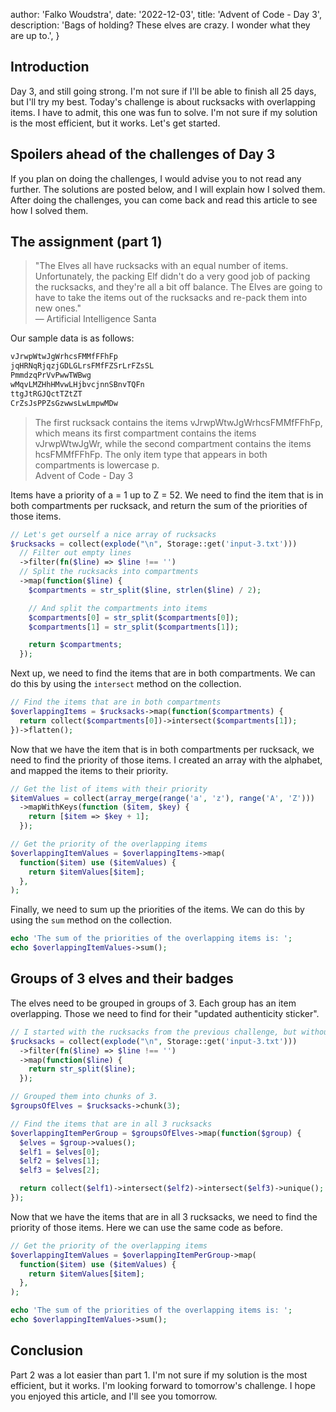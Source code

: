 
  author: 'Falko Woudstra',
  date: '2022-12-03',
  title: 'Advent of Code - Day 3',
  description:
    'Bags of holding? These elves are crazy. I wonder what they are up to.',
}


## Introduction

Day 3, and still going strong. I'm not sure if I'll be able to finish all 25 days, but I'll try my best. Today's challenge is about rucksacks with overlapping items.
I have to admit, this one was fun to solve. I'm not sure if my solution is the most efficient, but it works. Let's get started.

## Spoilers ahead of the challenges of Day 3

If you plan on doing the challenges, I would advise you to not read any further. The solutions are posted below, and I will explain how I solved them.
After doing the challenges, you can come back and read this article to see how I solved them.

## The assignment (part 1)

> "The Elves all have rucksacks with an equal number of items. Unfortunately, the packing Elf didn't do a very good job of packing the rucksacks, and they're all a bit off balance. The Elves are going to have to take the items out of the rucksacks and re-pack them into new ones."
> <br /> — Artificial Intelligence Santa

Our sample data is as follows:

```txt
vJrwpWtwJgWrhcsFMMfFFhFp
jqHRNqRjqzjGDLGLrsFMfFZSrLrFZsSL
PmmdzqPrVvPwwTWBwg
wMqvLMZHhHMvwLHjbvcjnnSBnvTQFn
ttgJtRGJQctTZtZT
CrZsJsPPZsGzwwsLwLmpwMDw
```

> The first rucksack contains the items vJrwpWtwJgWrhcsFMMfFFhFp, which means its first compartment contains the items vJrwpWtwJgWr, while the second compartment contains the items hcsFMMfFFhFp. The only item type that appears in both compartments is lowercase p.<br />
> Advent of Code - Day 3

Items have a priority of a = 1 up to Z = 52.
We need to find the item that is in both compartments per rucksack, and return the sum of the priorities of those items.

```php
// Let's get ourself a nice array of rucksacks
$rucksacks = collect(explode("\n", Storage::get('input-3.txt')))
  // Filter out empty lines
  ->filter(fn($line) => $line !== '')
  // Split the rucksacks into compartments
  ->map(function($line) {
    $compartments = str_split($line, strlen($line) / 2);

    // And split the compartments into items
    $compartments[0] = str_split($compartments[0]);
    $compartments[1] = str_split($compartments[1]);

    return $compartments;
  });
```

Next up, we need to find the items that are in both compartments. We can do this by using the `intersect` method on the collection.

```php
// Find the items that are in both compartments
$overlappingItems = $rucksacks->map(function($compartments) {
  return collect($compartments[0])->intersect($compartments[1]);
})->flatten();
```

Now that we have the item that is in both compartments per rucksack, we need to find the priority of those items.
I created an array with the alphabet, and mapped the items to their priority.

```php
// Get the list of items with their priority
$itemValues = collect(array_merge(range('a', 'z'), range('A', 'Z')))
  ->mapWithKeys(function ($item, $key) {
    return [$item => $key + 1];
  });

// Get the priority of the overlapping items
$overlappingItemValues = $overlappingItems->map(
  function($item) use ($itemValues) {
    return $itemValues[$item];
  },
);
```

Finally, we need to sum up the priorities of the items. We can do this by using the `sum` method on the collection.

```php
echo 'The sum of the priorities of the overlapping items is: ';
echo $overlappingItemValues->sum();
```

## Groups of 3 elves and their badges

The elves need to be grouped in groups of 3. Each group has an item overlapping.
Those we need to find for their "updated authenticity sticker".

```php
// I started with the rucksacks from the previous challenge, but without the compartments.
$rucksacks = collect(explode("\n", Storage::get('input-3.txt')))
  ->filter(fn($line) => $line !== '')
  ->map(function($line) {
    return str_split($line);
  });

// Grouped them into chunks of 3.
$groupsOfElves = $rucksacks->chunk(3);

// Find the items that are in all 3 rucksacks
$overlappingItemPerGroup = $groupsOfElves->map(function($group) {
  $elves = $group->values();
  $elf1 = $elves[0];
  $elf2 = $elves[1];
  $elf3 = $elves[2];

  return collect($elf1)->intersect($elf2)->intersect($elf3)->unique();
});
```

Now that we have the items that are in all 3 rucksacks, we need to find the priority of those items.
Here we can use the same code as before.

```php
// Get the priority of the overlapping items
$overlappingItemValues = $overlappingItemPerGroup->map(
  function($item) use ($itemValues) {
    return $itemValues[$item];
  },
);

echo 'The sum of the priorities of the overlapping items is: ';
echo $overlappingItemValues->sum();
```

## Conclusion
Part 2 was a lot easier than part 1. I'm not sure if my solution is the most efficient, but it works.
I'm looking forward to tomorrow's challenge. I hope you enjoyed this article, and I'll see you tomorrow.
